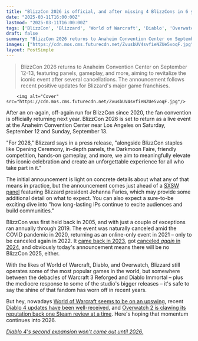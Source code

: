 ```yaml
---
title: "BlizzCon 2026 is official, and after missing 4 BlizzCons in 6 years, Blizzard aims to 'meaningfully elevate' the event"
date: "2025-03-11T16:00:00Z"
lastmod: "2025-03-11T16:00:00Z"
tags: ['BlizzCon', 'Blizzard', 'World of Warcraft', 'Diablo', 'Overwatch', 'PC', 'Console', 'MMORPG', 'Action RPG', 'FPS', 'Convention']
draft: false
summary: "BlizzCon 2026 returns to Anaheim Convention Center on September 12-13, featuring panels, gameplay, and more, aiming to revitalize the iconic event after several cancellations.  The announcement follows recent positive updates for Blizzard's major game franchises."
images: ["https://cdn.mos.cms.futurecdn.net/ZvusbUV4svfieNZUe5voqF.jpg"]
layout: PostSimple
---
```

> BlizzCon 2026 returns to Anaheim Convention Center on September 12-13, featuring panels, gameplay, and more, aiming to revitalize the iconic event after several cancellations.  The announcement follows recent positive updates for Blizzard's major game franchises.


        <img alt="Cover" src="https://cdn.mos.cms.futurecdn.net/ZvusbUV4svfieNZUe5voqF.jpg"/>
        
After an on-again, off-again run for BlizzCon since 2020, the fan convention is officially returning next year. BlizzCon 2026 is set to return as a live event at the Anaheim Convention Center near Los Angeles on Saturday, September 12 and Sunday, September 13.

"For 2026," Blizzard says in a press release, "alongside BlizzCon staples like Opening Ceremony, in-depth panels, the Darkmoon Faire, friendly competition, hands-on gameplay, and more, we aim to meaningfully elevate this iconic celebration and create an unforgettable experience for all who take part in it."

The initial announcement is light on concrete details about what any of that means in practice, but the announcement comes just ahead of a [SXSW panel](https://www.youtube.com/watch?v=TXEg9m1tK4U) featuring Blizzard president Johanna Faries, which may provide some additional detail on what to expect. You can also expect a sure-to-be exciting dive into "how long-lasting IPs continue to excite audiences and build communities."

BlizzCon was first held back in 2005, and with just a couple of exceptions ran annually through 2019. The event was naturally canceled amid the COVID pandemic in 2020, returning as an online-only event in 2021 – only to be canceled again in 2022. It [came back in 2023](https://www.gamesradar.com/blizzcon-2023-recap-the-triumphant-return-of-chris-metzen-pushes-blizzard-past-some-missed-opportunities/), got [canceled <em>again</em> in 2024](https://www.gamesradar.com/games/blizzcon-is-canceled-again-and-blizzard-hasnt-really-explained-why-but-says-its-coming-back-in-future-years/), and obviously today's announcement means there will be no BlizzCon 2025, either.

With the likes of World of Warcraft, Diablo, and Overwatch, Blizzard still operates some of the most popular games in the world, but somewhere between the debacles of Warcraft 3 Reforged and Diablo Immortal – plus the mediocre response to some of the studio's bigger releases – it's safe to say the shine of that fandom has worn off in recent years.

But hey, nowadays [World of Warcraft seems to be on an upswing](https://www.gamesradar.com/games/world-of-warcraft/world-of-warcraft-the-war-within-review/), recent [Diablo 4 updates have been well-received](https://www.gamesradar.com/games/diablo/diablo-4-season-8-is-revamping-the-boss-ladder-system-with-new-mechanics-and-bosses-including-one-of-the-best-from-diablo-3/), and [Overwatch 2 is clawing its reputation back one Steam review at a time](https://www.gamesradar.com/games/fps/2-years-later-overwatch-2-steam-reviews-crawl-back-from-mostly-negative-thanks-to-its-new-perks-and-old-loot-boxes/). Here's hoping that momentum continues into 2026.

[<em>Diablo 4's second expansion won't come out until 2026.</em>](https://www.gamesradar.com/games/diablo/diablo-4s-second-expansion-wont-come-out-until-2026/)
        